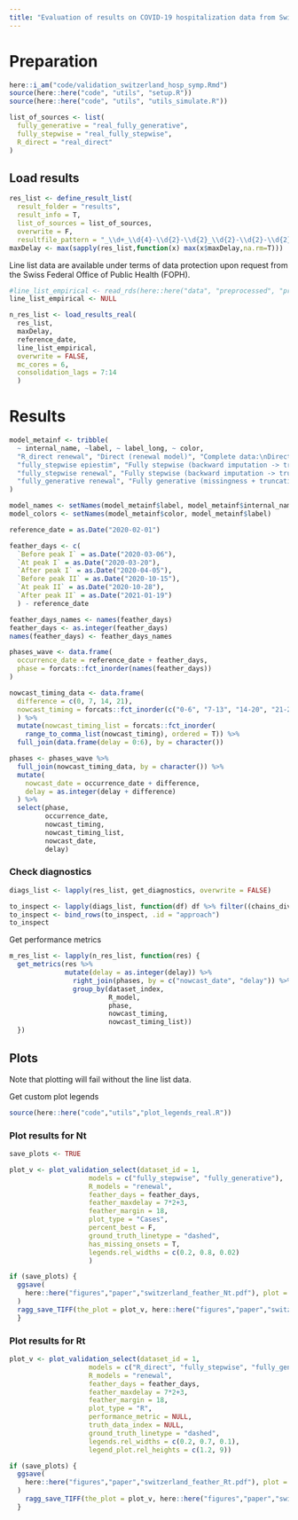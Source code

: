 ```yaml
---
title: "Evaluation of results on COVID-19 hospitalization data from Switzerland"
---
```

# Preparation
```r
here::i_am("code/validation_switzerland_hosp_symp.Rmd")
source(here::here("code", "utils", "setup.R"))
source(here::here("code", "utils", "utils_simulate.R"))
```

```r
list_of_sources <- list(
  fully_generative = "real_fully_generative",
  fully_stepwise = "real_fully_stepwise",
  R_direct = "real_direct"
)
```

## Load results
```r
res_list <- define_result_list(
  result_folder = "results",
  result_info = T,
  list_of_sources = list_of_sources,
  overwrite = F,
  resultfile_pattern = "_\\d+_\\d{4}-\\d{2}-\\d{2}_\\d{2}-\\d{2}-\\d{2}_for_\\d{4}-\\d{2}-\\d{2}_result.rds")
maxDelay <- max(sapply(res_list,function(x) max(x$maxDelay,na.rm=T)))
```

Line list data are available under terms of data protection upon request from the Swiss Federal Office of Public Health (FOPH).
```r
#line_list_empirical <- read_rds(here::here("data", "preprocessed", "prep_symp-rep_DPTv2.rds"))
line_list_empirical <- NULL
```

```r
n_res_list <- load_results_real(
  res_list,
  maxDelay,
  reference_date,
  line_list_empirical,
  overwrite = FALSE,
  mc_cores = 6,
  consolidation_lags = 7:14
  )
```

# Results

```r
model_metainf <- tribble(
  ~ internal_name, ~label, ~ label_long, ~ color,
  "R_direct renewal", "Direct (renewal model)", "Complete data:\nDirect (renewal model)", "#ecb613",
  "fully_stepwise epiestim", "Fully stepwise (backward imputation -> truncation adjustment -> EpiEstim)", "Complete data:\nStepwise (EpiEstim)", "#00A087FF",
  "fully_stepwise renewal", "Fully stepwise (backward imputation -> truncation adjustment -> renewal model)", "Complete data:\nStepwise (renewal model)", "#4DBBD5FF",
  "fully_generative renewal", "Fully generative (missingness + truncation + renewal model)", "Complete data:\nGenerative (renewal model)", "#E64B35FF",
)

model_names <- setNames(model_metainf$label, model_metainf$internal_name)
model_colors <- setNames(model_metainf$color, model_metainf$label)
```

```r
reference_date = as.Date("2020-02-01")

feather_days <- c(
  `Before peak I` = as.Date("2020-03-06"),
  `At peak I` = as.Date("2020-03-20"),
  `After peak I` = as.Date("2020-04-05"),
  `Before peak II` = as.Date("2020-10-15"),
  `At peak II` = as.Date("2020-10-28"),
  `After peak II` = as.Date("2021-01-19")
  ) - reference_date

feather_days_names <- names(feather_days)
feather_days <- as.integer(feather_days)
names(feather_days) <- feather_days_names

phases_wave <- data.frame(
  occurrence_date = reference_date + feather_days,
  phase = forcats::fct_inorder(names(feather_days))
)

nowcast_timing_data <- data.frame(
  difference = c(0, 7, 14, 21),
  nowcast_timing = forcats::fct_inorder(c("0-6", "7-13", "14-20", "21-27"))
  ) %>%
  mutate(nowcast_timing_list = forcats::fct_inorder(
    range_to_comma_list(nowcast_timing), ordered = T)) %>% 
  full_join(data.frame(delay = 0:6), by = character())

phases <- phases_wave %>%
  full_join(nowcast_timing_data, by = character()) %>%
  mutate(
    nowcast_date = occurrence_date + difference,
    delay = as.integer(delay + difference)
  ) %>%
  select(phase,
         occurrence_date,
         nowcast_timing,
         nowcast_timing_list,
         nowcast_date,
         delay)
```

### Check diagnostics
```r
diags_list <- lapply(res_list, get_diagnostics, overwrite = FALSE)
```

```r
to_inspect <- lapply(diags_list, function(df) df %>% filter((chains_divergent > 0) | (chains_low_ebfmi > 0) | (ess_nowcast!="") | (ess_R!="") | (rhat_nowcast!="") | (rhat_R!=""), now %in% phases_wave$occurrence_date))
to_inspect <- bind_rows(to_inspect, .id = "approach")
to_inspect
```

Get performance metrics
```r
m_res_list <- lapply(n_res_list, function(res) {
  get_metrics(res %>% 
              mutate(delay = as.integer(delay)) %>%
                right_join(phases, by = c("nowcast_date", "delay")) %>%
                group_by(dataset_index,
                         R_model,
                         phase,
                         nowcast_timing,
                         nowcast_timing_list))
  })
```

## Plots
Note that plotting will fail without the line list data.

Get custom plot legends
```r
source(here::here("code","utils","plot_legends_real.R"))
```

### Plot results for Nt
```r
save_plots <- TRUE

plot_v <- plot_validation_select(dataset_id = 1,
                    models = c("fully_stepwise", "fully_generative"),
                    R_models = "renewal",
                    feather_days = feather_days,
                    feather_maxdelay = 7*2+3,
                    feather_margin = 18,
                    plot_type = "Cases",
                    percent_best = F,
                    ground_truth_linetype = "dashed",
                    has_missing_onsets = T,
                    legends.rel_widths = c(0.2, 0.8, 0.02)
                    )

if (save_plots) {
  ggsave(
    here::here("figures","paper","switzerland_feather_Nt.pdf"), plot = plot_v, width = 10, height = 12
  )
  ragg_save_TIFF(the_plot = plot_v, here::here("figures","paper","switzerland_feather_Nt.tiff"), width = 5, height = 6, units = "in", pointsize = 20, res = 500, scaling = 0.5, compression = "lzw", background = "white")
  }
```

### Plot results for Rt
```r
plot_v <- plot_validation_select(dataset_id = 1,
                    models = c("R_direct", "fully_stepwise", "fully_generative"),
                    R_models = "renewal",
                    feather_days = feather_days,
                    feather_maxdelay = 7*2+3,
                    feather_margin = 18,
                    plot_type = "R",
                    performance_metric = NULL,
                    truth_data_index = NULL,
                    ground_truth_linetype = "dashed",
                    legends.rel_widths = c(0.2, 0.7, 0.1),
                    legend_plot.rel_heights = c(1.2, 9))

if (save_plots) {
  ggsave(
    here::here("figures","paper","switzerland_feather_Rt.pdf"), plot = plot_v, width = 10, height = 9.5
  )
    ragg_save_TIFF(the_plot = plot_v, here::here("figures","paper","switzerland_feather_Rt.tiff"), width = 5, height = 4.75, units = "in", pointsize = 20, res = 500, scaling = 0.5, compression = "lzw", background = "white")
  }
```